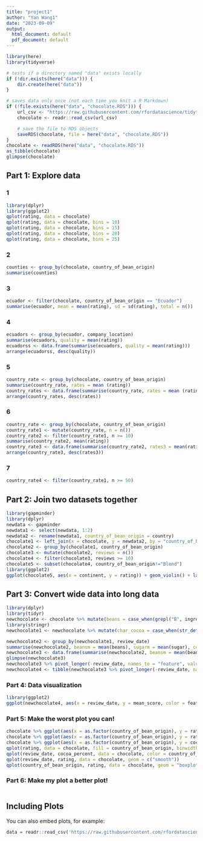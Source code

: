 ```yaml
---
title: "project1"
author: "Yan Wang1"
date: "2023-09-09"
output:
  html_document: default
  pdf_document: default
---
```


```r
library(here)
library(tidyverse)

# tests if a directory named "data" exists locally
if (!dir.exists(here("data"))) {
    dir.create(here("data"))
}

# saves data only once (not each time you knit a R Markdown)
if (!file.exists(here("data", "chocolate.RDS"))) {
    url_csv <- "https://raw.githubusercontent.com/rfordatascience/tidytuesday/master/data/2022/2022-01-18/chocolate.csv"
    chocolate <- readr::read_csv(url_csv)

    # save the file to RDS objects
    saveRDS(chocolate, file = here("data", "chocolate.RDS"))
}
chocolate <- readRDS(here("data", "chocolate.RDS"))
as_tibble(chocolate)
glimpse(chocolate)
```

## Part 1: Explore data
### 1

```r
library(dplyr)
library(ggplot2)
qplot(rating, data = chocolate)
qplot(rating, data = chocolate, bins = 10)
qplot(rating, data = chocolate, bins = 15)
qplot(rating, data = chocolate, bins = 20)
qplot(rating, data = chocolate, bins = 25)


```
### 2
```r
counties <- group_by(chocolate, country_of_bean_origin)
summarise(counties)
```
### 3
```r
ecuador <- filter(chocolate, country_of_bean_origin == "Ecuador")
summarise(ecuador, mean = mean(rating), sd = sd(rating), total = n())
```
### 4
```r
ecuadors <- group_by(ecuador, company_location)
summarise(ecuadors, quality = mean(rating))
ecuadorss <- data.frame(summarise(ecuadors, quality = mean(rating)))
arrange(ecuadorss, desc(quality))
```

### 5
```r
country_rate <- group_by(chocolate, country_of_bean_origin)
summarise(country_rate, rates = mean (rating))
country_rates <- data.frame(summarise(country_rate, rates = mean (rating)))
arrange(country_rates, desc(rates))
```
### 6
```r
country_rate <- group_by(chocolate, country_of_bean_origin)
country_rate1 <- mutate(country_rate, n = n())
country_rate2 <- filter(country_rate1, n >= 10)
summarise(country_rate2, mean(rating))
country_rate3 <- data.frame(summarise(country_rate2, rates3 = mean(rating)))
arrange(country_rate3, desc(rates3))

```


### 7
```r
country_rate4 <- filter(country_rate1, n >= 50) 

```




## Part 2: Join two datasets together
```r
library(gapminder)
library(dplyr)
newdata <- gapminder
newdata1 <- select(newdata, 1:2)
newdata2 <- rename(newdata1, country_of_bean_origin = country)
chocolate1 <- left_join(x = chocolate, y = newdata2, by = "country_of_bean_origin")
chocolate2 <- group_by(chocolate1, country_of_bean_origin)
chocolate3 <- mutate(chocolate2, reviews = n())
chocolate4 <- filter(chocolate3, reviews >= 10)
chocolate5 <- subset(chocolate4, country_of_bean_origin!="Blend")
library(ggplot2)
ggplot(chocolate5, aes(x = continent, y = rating)) + geom_violin() + labs(x= "continents", y = "ratings")
```

## Part 3: Convert wide data into long data
```r
library(dplyr)
library(tidyr)
newchocolate <- chocolate %>% mutate(beans = case_when(grepl("B", ingredients) ~ 1, TRUE ~0)) %>% mutate(sugar = case_when(grepl("S", ingredients) ~ 1, TRUE ~0)) %>% mutate(cocoa_butter = case_when(grepl("C", ingredients) ~ 1, TRUE ~0)) %>% mutate(vanilla = case_when(grepl("V", ingredients) ~ 1, TRUE ~0)) %>% mutate(letchin = case_when(grepl("L", ingredients) ~ 1, TRUE ~0)) %>% mutate(salt = case_when(grepl("S", ingredients) ~ 1, TRUE ~0))
library(stringr)
newchocolate1 <- newchocolate %>% mutate(char_cocoa = case_when(str_detect(most_memorable_characteristics, "cocoa") ~1, TRUE ~ 0)) %>% mutate(char_sweet = case_when(str_detect(most_memorable_characteristics, "sweet") ~1, TRUE ~ 0)) %>% mutate(char_nutty = case_when(str_detect(most_memorable_characteristics, "nutty") ~1, TRUE ~ 0)) %>% mutate(char_creamy = case_when(str_detect(most_memorable_characteristics, "creamy") ~1, TRUE ~ 0)) %>% mutate(char_roasty = case_when(str_detect(most_memorable_characteristics, "roasty") ~1, TRUE ~ 0)) %>% mutate(char_earthy = case_when(str_detect(most_memorable_characteristics, "earthy") ~1, TRUE ~ 0))

newchocolate2 <- group_by(newchocolate1, review_date)
summarise(newchocolate2, beansm = mean(beans), sugarm = mean(sugar), cocoa_butterm = (cocoa_butter), vanillam = mean(vanilla), letchinm = mean(letchin), saltm = mean(salt), char_cocoam = mean(char_cocoa), char_sweetm = mean(char_sweet), char_nuttym = mean(char_nutty), char_creamym = mean(char_creamy), char_roastym = mean(char_roasty), char_earthym = mean(char_earthy))
newchocolate3 <- data.frame(summarise(newchocolate2, beansm = mean(beans), sugarm = mean(sugar), cocoa_butterm = (cocoa_butter), vanillam = mean(vanilla), letchinm = mean(letchin), saltm = mean(salt), char_cocoam = mean(char_cocoa), char_sweetm = mean(char_sweet), char_nuttym = mean(char_nutty), char_creamym = mean(char_creamy), char_roastym = mean(char_roasty), char_earthym = mean(char_earthy)))
glimpse(newchocolate3)
newchocolate3 %>% pivot_longer(-review_date, names_to = "feature", values_to = "mean_score")
newchocolate4 <- tibble(newchocolate3 %>% pivot_longer(-review_date, names_to = "feature", values_to = "mean_score"))
```
### Part 4: Data visualization
```r
library(ggplot2)
ggplot(newchocolate4, aes(x = review_date, y = mean_score, color = feature)) + geom_point(size = 2) + geom_smooth(method = "loess", formula = "y~x") + labs(title = "Mean Scores Trends Over Time", subtitle = "Letchinm and vanillam decreased over time, others kept normal", caption = "Yan Wang", x= "Review date", y = "Mean score") + theme_minimal() + theme(plot.background = element_rect(fill = "#FFEBCD"), panel.background = element_rect(fill = "white"), panel.grid.major = element_line(color = "#FFFAF0"), plot.title = element_text(size = 16, face = "bold"),plot.subtitle = element_text(size = 11, face = "italic")) 

```

### Part 5: Make the worst plot you can!
```r
chocolate %>% ggplot(aes(x = as.factor(country_of_bean_origin), y = rating))
chocolate %>% ggplot(aes(x = as.factor(country_of_bean_origin), y = rating)) + geom_violin()
chocolate %>% ggplot(aes(x = as.factor(country_of_bean_origin), y = cocoa_percent))
qplot(rating, data = chocolate, fill = country_of_bean_origin, binwidth = 2)
qplot(review_date, cocoa_percent, data = chocolate, color = country_of_bean_origin)
qplot(review_date, rating, data = chocolate, geom = c("smooth"))
qplot(country_of_bean_origin, rating, data = chocolate, geom = "boxplot")
```

### Part 6: Make my plot a better plot!
```r

```


## Including Plots

You can also embed plots, for example:


```r
data = readr::read_csv('https://raw.githubusercontent.com/rfordatascience/tidytuesday/master/data/2022/2022-01-18/chocolate.csv')
```

